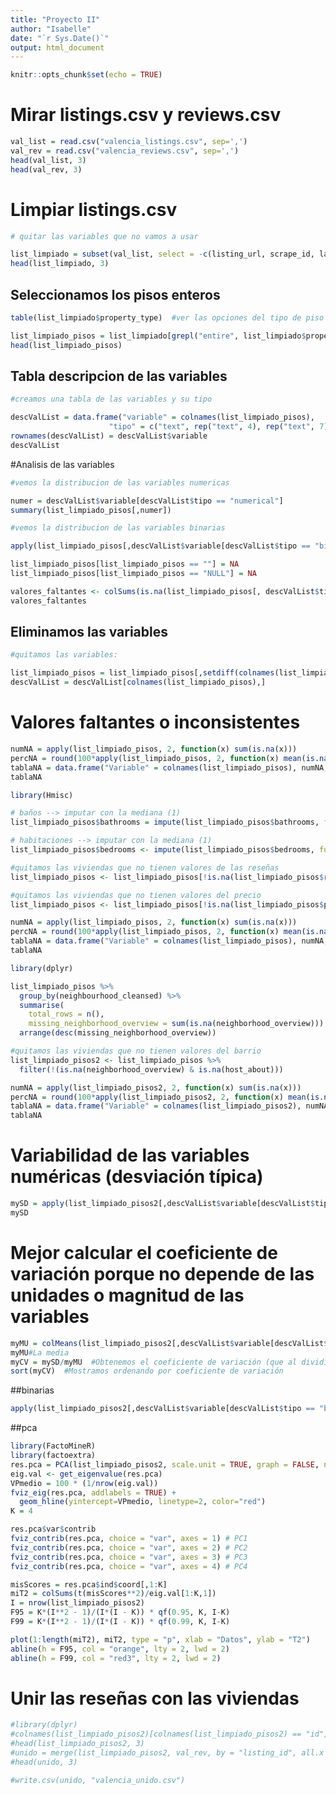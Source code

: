 ---
title: "Proyecto II"
author: "Isabelle"
date: "`r Sys.Date()`"
output: html_document
---

```{r setup, include=FALSE}
knitr::opts_chunk$set(echo = TRUE)
```

# Mirar listings.csv y reviews.csv

```{r list+rev}
val_list = read.csv("valencia_listings.csv", sep=',')
val_rev = read.csv("valencia_reviews.csv", sep=',')
head(val_list, 3)
head(val_rev, 3)
```

# Limpiar listings.csv

```{r limpiar list}
# quitar las variables que no vamos a usar

list_limpiado = subset(val_list, select = -c(listing_url, scrape_id, last_scraped, source, picture_url, host_url, host_thumbnail_url, host_picture_url, minimum_minimum_nights, maximum_minimum_nights, minimum_maximum_nights, maximum_maximum_nights, minimum_nights_avg_ntm, maximum_nights_avg_ntm, calendar_updated, availability_30, availability_60, availability_90, calendar_last_scraped, number_of_reviews_l30d, calculated_host_listings_count, room_type, bathrooms_text, beds, calculated_host_listings_count, calculated_host_listings_count_entire_homes, calculated_host_listings_count_private_rooms, calculated_host_listings_count_shared_rooms))
head(list_limpiado, 3)
```

## Seleccionamos los pisos enteros

```{r list pisos}

table(list_limpiado$property_type)  #ver las opciones del tipo de piso

list_limpiado_pisos = list_limpiado[grepl("entire", list_limpiado$property_type, ignore.case = TRUE), ]  #quedamos con los pisos enteros
head(list_limpiado_pisos)
```

## Tabla descripcion de las variables

```{r tabla descripcion}

#creamos una tabla de las variables y su tipo

descValList = data.frame("variable" = colnames(list_limpiado_pisos),
                      "tipo" = c("text", rep("text", 4), rep("text", 7), "binary", "text", rep("numerical", 2), "text", rep("binary", 2), rep("text", 3), rep("numerical", 2), "text", rep("numerical", 3), rep("text", 2), rep("numerical", 2), "binary", rep("numerical", 3), rep("text", 2), rep("numerical", 7), "text", "binary", "numerical"),  stringsAsFactors = FALSE)
rownames(descValList) = descValList$variable
descValList
```

#Analisis de las variables 

```{r variables numericas}

#vemos la distribucion de las variables numericas

numer = descValList$variable[descValList$tipo == "numerical"]
summary(list_limpiado_pisos[,numer])
```

```{r variables binarias}

#vemos la distribucion de las variables binarias

apply(list_limpiado_pisos[,descValList$variable[descValList$tipo == "binary"]], 2, table, useNA = "i")
```

```{r variables texto}

list_limpiado_pisos[list_limpiado_pisos == ""] = NA
list_limpiado_pisos[list_limpiado_pisos == "NULL"] = NA

valores_faltantes <- colSums(is.na(list_limpiado_pisos[, descValList$tipo == "text"]))
valores_faltantes
```

## Eliminamos las variables 

```{r eliminar variables} 

#quitamos las variables:

list_limpiado_pisos = list_limpiado_pisos[,setdiff(colnames(list_limpiado_pisos), c("has_availability", "property_type", "neighbourhood", "host_neighbourhood"))]
descValList = descValList[colnames(list_limpiado_pisos),]
```

# Valores faltantes o inconsistentes

```{r NAs, echo = TRUE}
numNA = apply(list_limpiado_pisos, 2, function(x) sum(is.na(x)))
percNA = round(100*apply(list_limpiado_pisos, 2, function(x) mean(is.na(x))), 2)
tablaNA = data.frame("Variable" = colnames(list_limpiado_pisos), numNA, percNA)
tablaNA
```


```{r valores faltantes}
library(Hmisc)

# baños --> imputar con la mediana (1)
list_limpiado_pisos$bathrooms = impute(list_limpiado_pisos$bathrooms, fun = median)

# habitaciones --> imputar con la mediana (1)
list_limpiado_pisos$bedrooms <- impute(list_limpiado_pisos$bedrooms, fun = median)

#quitamos las viviendas que no tienen valores de las reseñas
list_limpiado_pisos <- list_limpiado_pisos[!is.na(list_limpiado_pisos$review_scores_rating), ]

#quitamos las viviendas que no tienen valores del precio
list_limpiado_pisos <- list_limpiado_pisos[!is.na(list_limpiado_pisos$price), ]

```

```{r NAs depues, echo = TRUE}
numNA = apply(list_limpiado_pisos, 2, function(x) sum(is.na(x)))
percNA = round(100*apply(list_limpiado_pisos, 2, function(x) mean(is.na(x))), 2)
tablaNA = data.frame("Variable" = colnames(list_limpiado_pisos), numNA, percNA)
tablaNA
```

```{r}

library(dplyr)

list_limpiado_pisos %>%
  group_by(neighbourhood_cleansed) %>%
  summarise(
    total_rows = n(),
    missing_neighborhood_overview = sum(is.na(neighborhood_overview))) %>%
  arrange(desc(missing_neighborhood_overview))
```

```{r}
#quitamos las viviendas que no tienen valores del barrio
list_limpiado_pisos2 <- list_limpiado_pisos %>%
  filter(!(is.na(neighborhood_overview) & is.na(host_about)))
```

```{r}
numNA = apply(list_limpiado_pisos2, 2, function(x) sum(is.na(x)))
percNA = round(100*apply(list_limpiado_pisos2, 2, function(x) mean(is.na(x))), 2)
tablaNA = data.frame("Variable" = colnames(list_limpiado_pisos2), numNA, percNA)
tablaNA
```

# Variabilidad de las variables numéricas (desviación típica)
```{r variabilidad}
mySD = apply(list_limpiado_pisos2[,descValList$variable[descValList$tipo == "numerical"]], 2, sd, na.rm=TRUE)   #Calculamos la desviación típica (SD) 
mySD
```

# Mejor calcular el coeficiente de variación porque no depende de las unidades o magnitud de las variables
```{r coeficiente de variacion}
myMU = colMeans(list_limpiado_pisos2[,descValList$variable[descValList$tipo == "numerical"]], na.rm=TRUE)
myMU#La media
myCV = mySD/myMU  #Obtenemos el coeficiente de variación (que al dividir por la media eliminamos las magnitudes)
sort(myCV)  #Mostramos ordenando por coeficiente de variación
```

##binarias
```{r binarias}
apply(list_limpiado_pisos2[,descValList$variable[descValList$tipo == "binary"]], 2, table, useNA = "i")
```

##pca
```{r}
library(FactoMineR)
library(factoextra)
res.pca = PCA(list_limpiado_pisos2, scale.unit = TRUE, graph = FALSE, ncp = 4, quali.sup = which(descValList$tipo %in% c('text', 'binary')))
eig.val <- get_eigenvalue(res.pca)
VPmedio = 100 * (1/nrow(eig.val))
fviz_eig(res.pca, addlabels = TRUE) +
  geom_hline(yintercept=VPmedio, linetype=2, color="red")
K = 4
```
```{r}
res.pca$var$contrib
fviz_contrib(res.pca, choice = "var", axes = 1) # PC1
fviz_contrib(res.pca, choice = "var", axes = 2) # PC2
fviz_contrib(res.pca, choice = "var", axes = 3) # PC3
fviz_contrib(res.pca, choice = "var", axes = 4) # PC4
```
```{r}
misScores = res.pca$ind$coord[,1:K]
miT2 = colSums(t(misScores**2)/eig.val[1:K,1])
I = nrow(list_limpiado_pisos2)
F95 = K*(I**2 - 1)/(I*(I - K)) * qf(0.95, K, I-K)
F99 = K*(I**2 - 1)/(I*(I - K)) * qf(0.99, K, I-K)

plot(1:length(miT2), miT2, type = "p", xlab = "Datos", ylab = "T2")
abline(h = F95, col = "orange", lty = 2, lwd = 2)
abline(h = F99, col = "red3", lty = 2, lwd = 2)
```

# Unir las reseñas con las viviendas

```{r unir}
#library(dplyr)
#colnames(list_limpiado_pisos2)[colnames(list_limpiado_pisos2) == "id"] <- "listing_id"
#head(list_limpiado_pisos2, 3)
#unido = merge(list_limpiado_pisos2, val_rev, by = "listing_id", all.x = TRUE)
#head(unido, 3)
```

```{r csv}

#write.csv(unido, "valencia_unido.csv")
```
